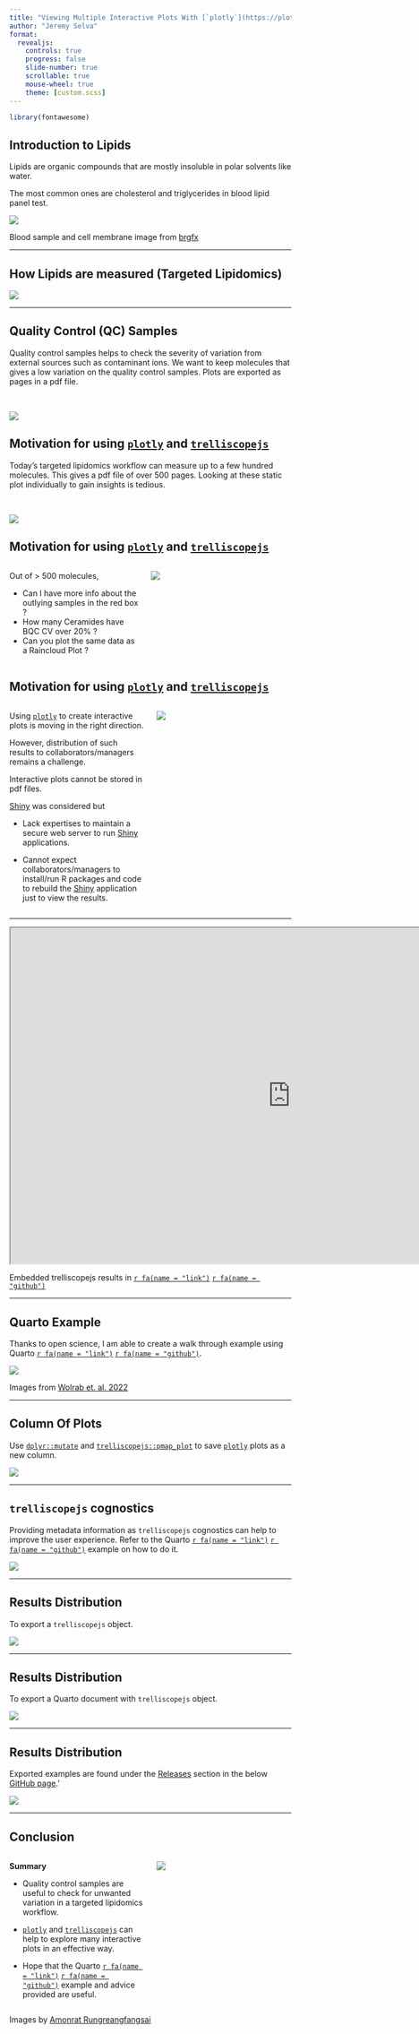 ```yaml
---
title: "Viewing Multiple Interactive Plots With [`plotly`](https://plotly.com/r/) And [`trelliscopejs`](https://hafen.github.io/trelliscopejs/)"
author: "Jeremy Selva"
format:
  revealjs:
    controls: true
    progress: false
    slide-number: true
    scrollable: true
    mouse-wheel: true
    theme: [custom.scss]
---
```


```r
library(fontawesome)
```

## Introduction to Lipids

Lipids are organic compounds that are mostly insoluble in polar solvents like water. 

The most common ones are cholesterol and triglycerides in blood lipid panel test.


![](images/Lipids.JPG){fig-alt="First figure on the top left is a picture of a trained medical professional drawing blood samples from a person's arm symbolising a blood lipid panel test." fig-align="center"}


::: footer

Blood sample and cell membrane image from [brgfx](https://www.freepik.com/vectors/cell-membrane)

:::

---

## How Lipids are measured (Targeted Lipidomics)

![](images/Targeted_Lipidomics.JPG){fig-alt="Figure showing the workflow of how lipids are measured in a targeted lipidomics settings. Samples are first converted to lipid extracts. From a given list of transitions to measure, lipids in the extracts are measured using liquid chromatography and mass spectrometry. In the example, a transition from an internal standard Ceramide d eighteen one twelve zero is measured. This results in chromatogram peaks which the user needs to integrate the area under curve. In the case of the internal standard Ceramide d 18 1 12 0, it is four hundred and seventy nine thousand and twenty five. After the peaks are integrated for all samples and transtions, the peak area data are exported for further processing." fig-align="center"}

---

## Quality Control (QC) Samples

Quality control samples helps to check the severity of variation from external sources such as contaminant ions. We want to keep molecules that gives a low variation on the quality control samples. Plots are exported as pages in a pdf file.

<br>

![](images/Injection_Sequence_Plot.JPG){fig-alt="Figure showing an injection sequence of internal standard Ceramide d eighteen one twelve zero as a bar chart. The y axis is peak area while the x axis is the injection sequence. The different colours on the bar chart repsresent the different QC sample type. The important ones are the ones in blue representing the BQC. The coefficient of variation of the BQC is around 0.085 which is a low value. Hence, the internal standard Ceramide d eighteen one twelve zero has a low interference from unwanted sources. This injection sequence bar chart is exported as a pdf file." fig-align="center"}

## Motivation for using [`plotly`](https://plotly.com/r/) and [`trelliscopejs`](https://hafen.github.io/trelliscopejs/)

Today's targeted lipidomics workflow can measure up to a few hundred molecules. This gives a pdf file of over 500 pages. Looking at these static plot individually to gain insights is tedious.

<br>

![](images/Motivation1.JPG){fig-alt="Figure showing an injection sequence" fig-align="center"}

## Motivation for using [`plotly`](https://plotly.com/r/) and [`trelliscopejs`](https://hafen.github.io/trelliscopejs/)

::: columns

::: {.column width="48%"}

Out of > 500 molecules,

-    Can I have more info about the outlying samples in the red box ?
-    How many Ceramides have BQC CV over 20% ?
-    Can you plot the same data as a Raincloud Plot ?

:::

::: {.column width="52%"}

![](images/Motivation2.JPG){fig-alt="Figure showing an injection sequence" fig-align="center"}

:::

:::



## Motivation for using [`plotly`](https://plotly.com/r/) and [`trelliscopejs`](https://hafen.github.io/trelliscopejs/)

::: columns

::: {.column width="50%"}

Using [`plotly`](https://plotly.com/r/) to create interactive plots is moving in the right direction. 

However, distribution of such results to collaborators/managers remains a challenge. 

Interactive plots cannot be stored in pdf files.

[Shiny](https://shiny.rstudio.com/) was considered but

- Lack expertises to maintain a secure web server to run [Shiny](https://shiny.rstudio.com/) applications.
  
- Cannot expect collaborators/managers to install/run R packages and code to rebuild the [Shiny](https://shiny.rstudio.com/) application just to view the results.


:::

::: {.column width="50%"}

![](images/Motivation4.JPG){fig-alt="Figure showing the a workflow using plotly and trelliscopejs. plotly and trelliscopejs, represented by ther logos, are used to create a folder called Dilution Plot Folder. The Dilution Plot Folder contains a appfile folder, a lib folder and a html file call index. The folder is then compressed into a zip folder called Dilution Plot Folder." fig-align="center"}

:::

:::

---

```{=html}
<iframe width="1000" height="600" src="https://jauntyjjs.github.io/Trelliscopejs_In_Quarto_Supplementary1/" title="Quarto Documentation" ></iframe>
```

::: footer
Embedded trelliscopejs results in [`r fa(name = "link")`](https://jauntyjjs.github.io/Trelliscopejs_In_Quarto_Supplementary1/) [`r fa(name = "github")`](https://github.com/JauntyJJS/Trelliscopejs_In_Quarto_Supplementary1)
:::
---

## Quarto Example

Thanks to open science, I am able to create a walk through example using Quarto [`r fa(name = "link")`](https://jauntyjjs.github.io/Trelliscopejs_In_Quarto_Example/) [`r fa(name = "github")`](https://github.com/JauntyJJS/Trelliscopejs_In_Quarto_Example).

![](images/Open_Science.JPG){fig-alt="Left figure showing a Nature Communications paper by Wolrab et. al. published on 10 January 2022. The paper is titled Lipidomics profiling of human serum enables detection of pancreatic cancer. This is followed by highlighted text showing where to download the data set used for the paper. They can be found in sections Data Availabilty: RP-UHPLC/MS Phase 2 and Supplementary Information: Supplementary Data 1 to 20. Right figure shows the use of the published data set to create a Quarto interactive document with the use of plotly and trelliscopejs."}

::: footer
Images from [Wolrab et. al. 2022](https://doi.org/10.1038/s41467-021-27765-9)
:::

---

## Column Of Plots

Use [`dplyr::mutate`](https://dplyr.tidyverse.org/reference/mutate.html) and [`trelliscopejs::pmap_plot`](https://hafen.github.io/trelliscopejs/reference/map2_plot.html) to save [`plotly`](https://plotly.com/r/) plots as a new column.

![](images/Vector_of_Plots.JPG){fig-alt="Figure showing how to create a new column containing a column of plots. dplyr mutate is used to create the new column called dilution panel. trelliscopejs pmap_plot is used to create the individual dilution plots in plotly.\n To print the dilution plot of the first row, type the command dilution_plot_table$dilution_panel[[1]]. The dilution plot results can be seen on the rightmost figure."}

---

## `trelliscopejs` cognostics

Providing metadata information as `trelliscopejs` cognostics can help to improve the user experience. Refer to the Quarto [`r fa(name = "link")`](https://jauntyjjs.github.io/Trelliscopejs_In_Quarto_Example/) [`r fa(name = "github")`](https://github.com/JauntyJJS/Trelliscopejs_In_Quarto_Example) example on how to do it.

![](images/Cognostics.JPG){fig-alt="Left figure shows how to find the list of cognostics in a result generated by trelliscopejs. Just click on the information button beside the trellis plot title. In the example, the title is Injection_Sequence_Plot. Following left bottom figure shows a filter panel with the cognostic information of the product ion button. The cognostics is displayed as 'ions created from fragmentation of the precursor ions' when the mouse if hover on the product ion button. Right figure shows a Quarto document telling users how to create trelliscopejs cognostics from metadata information." fig-align="center"}

---

## Results Distribution

To export a `trelliscopejs` object.

![](images/Distribution1.JPG){fig-alt="Figure showing three steps on how to export a trelliscopejs object. First, set the working directory to be your project folder. Next, call the script that generates the trelliscopejs object on the R console. Do note that before calling the script on the R console, users must give the name of the output folder to the path parameters as well as set self_contained to false in the trelliscope function. A correct execution will results in a desired folder being created. The folder should contain two folders called appfiles and lib respectively and a html file called index. Double clicking on the html file should open the trelliscopejs results. The last step is to compress the whole output folder as a zip file." fig-align="center"}

---

## Results Distribution

To export a Quarto document with `trelliscopejs` object.

![](images/Distribution2.JPG){fig-alt="Figure showing three steps on how to export a Quarto document containing trelliscopejs objects. First, set the working directory to be your project folder. Next, click on the Render button to render the Quarto script. Before rendering the script, users must give the name of the output folder to the path parameters as well as set self_contained to false in the trelliscope function. In addition, self-contained must be set to false on the Quarto YAML header at the top of the Quarto script. The trelliscope function should output a folder named after what user put in the path parameters. The Quarto knitr engine should generate relevant folders such as a folder titled images, a folder titled name of Quarto script_files and a html file titled name of Quarto script_file.html being created. The last step is to compress all these output files and folders as a zip file." fig-align="center"}

---

## Results Distribution

Exported examples are found under the [Releases](https://github.com/JauntyJJS/Trelliscopejs_In_Quarto_Example/releases) section in the below [GitHub page](https://github.com/JauntyJJS/Trelliscopejs_In_Quarto_Example).'

![](images/Distribution3.JPG){fig-alt="Figure showing a GitHub page highlighting where the Releases section is. Double clicking on the Releases section will bring users to the exported examples which can be downloaded as zip files." fig-align="center"}

---

## Conclusion

::: columns

::: {.column width="50%"}

**Summary**

- Quality control samples are useful to check for unwanted variation in a targeted lipidomics workflow.

- [`plotly`](https://plotly.com/r/) and [`trelliscopejs`](https://hafen.github.io/trelliscopejs/) can help to explore many interactive plots in an effective way.

- Hope that the Quarto [`r fa(name = "link")`](https://jauntyjjs.github.io/Trelliscopejs_In_Quarto_Example/) [`r fa(name = "github")`](https://github.com/JauntyJJS/Trelliscopejs_In_Quarto_Example) example and advice provided are useful.

:::

::: {.column width="50%"}

![](images/business-team.JPG){fig-alt="Figure showing two workers praising the presenter for providing a good visualisation report." fig-align="center"}

:::

:::

::: footer

Images by [Amonrat Rungreangfangsai](https://www.vecteezy.com/members/amy1313)

:::
